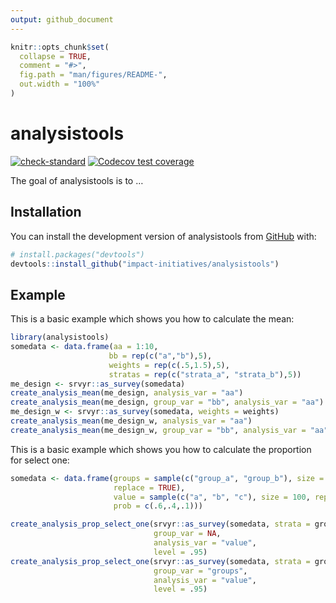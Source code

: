 ```yaml
---
output: github_document
---
```


<!-- README.md is generated from README.Rmd. Please edit that file -->

```r
knitr::opts_chunk$set(
  collapse = TRUE,
  comment = "#>",
  fig.path = "man/figures/README-",
  out.width = "100%"
)
```

# analysistools

<!-- badges: start -->
[![check-standard](https://github.com/impact-initiatives/analysistools/actions/workflows/check-standard.yaml/badge.svg)](https://github.com/impact-initiatives/analysistools/actions/workflows/check-standard.yaml)
[![Codecov test coverage](https://codecov.io/gh/impact-initiatives/analysistools/branch/main/graph/badge.svg)](https://app.codecov.io/gh/impact-initiatives/analysistools?branch=main)
<!-- badges: end -->

The goal of analysistools is to ...

## Installation

You can install the development version of analysistools from [GitHub](https://github.com/) with:

``` r
# install.packages("devtools")
devtools::install_github("impact-initiatives/analysistools")
```

## Example

This is a basic example which shows you how to calculate the mean:

```r
library(analysistools)
somedata <- data.frame(aa = 1:10,
                      bb = rep(c("a","b"),5),
                      weights = rep(c(.5,1.5),5),
                      stratas = rep(c("strata_a", "strata_b"),5))
me_design <- srvyr::as_survey(somedata)
create_analysis_mean(me_design, analysis_var = "aa")
create_analysis_mean(me_design, group_var = "bb", analysis_var = "aa")
me_design_w <- srvyr::as_survey(somedata, weights = weights)
create_analysis_mean(me_design_w, analysis_var = "aa")
create_analysis_mean(me_design_w, group_var = "bb", analysis_var = "aa")

```
This is a basic example which shows you how to calculate the proportion for select one:

```r
somedata <- data.frame(groups = sample(c("group_a", "group_b"), size = 100,
                       replace = TRUE),
                       value = sample(c("a", "b", "c"), size = 100, replace = TRUE,
                       prob = c(.6,.4,.1)))

create_analysis_prop_select_one(srvyr::as_survey(somedata, strata = groups),
                                group_var = NA,
                                analysis_var = "value",
                                level = .95)
create_analysis_prop_select_one(srvyr::as_survey(somedata, strata = groups),
                                group_var = "groups",
                                analysis_var = "value",
                                level = .95)
```

